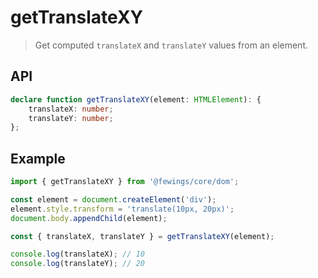 # getTranslateXY

> Get computed `translateX` and `translateY` values from an element.

## API

```ts
declare function getTranslateXY(element: HTMLElement): {
    translateX: number;
    translateY: number;
};
```

## Example

```ts
import { getTranslateXY } from '@fewings/core/dom';

const element = document.createElement('div');
element.style.transform = 'translate(10px, 20px)';
document.body.appendChild(element);

const { translateX, translateY } = getTranslateXY(element);

console.log(translateX); // 10
console.log(translateY); // 20
```
